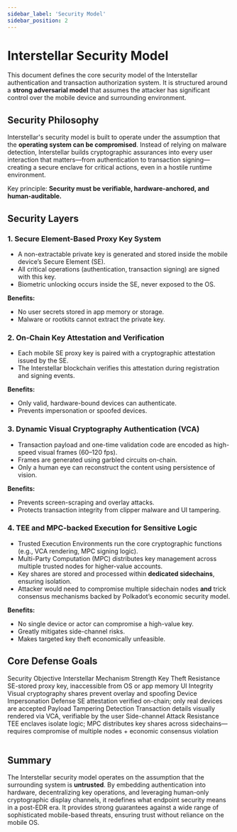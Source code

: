 ```yaml
---
sidebar_label: 'Security Model'
sidebar_position: 2
---
```



# Interstellar Security Model

This document defines the core security model of the Interstellar authentication and transaction authorization system. It is structured around a **strong adversarial model** that assumes the attacker has significant control over the mobile device and surrounding environment.

## Security Philosophy
Interstellar's security model is built to operate under the assumption that the **operating system can be compromised**. Instead of relying on malware detection, Interstellar builds cryptographic assurances into every user interaction that matters—from authentication to transaction signing—creating a secure enclave for critical actions, even in a hostile runtime environment.

Key principle: **Security must be verifiable, hardware-anchored, and human-auditable.**

## Security Layers

### 1. **Secure Element-Based Proxy Key System**
- A non-extractable private key is generated and stored inside the mobile device’s Secure Element (SE).
- All critical operations (authentication, transaction signing) are signed with this key.
- Biometric unlocking occurs inside the SE, never exposed to the OS.

**Benefits:**
- No user secrets stored in app memory or storage.
- Malware or rootkits cannot extract the private key.

### 2. **On-Chain Key Attestation and Verification**
- Each mobile SE proxy key is paired with a cryptographic attestation issued by the SE.
- The Interstellar blockchain verifies this attestation during registration and signing events.

**Benefits:**
- Only valid, hardware-bound devices can authenticate.
- Prevents impersonation or spoofed devices.

### 3. **Dynamic Visual Cryptography Authentication (VCA)**
- Transaction payload and one-time validation code are encoded as high-speed visual frames (60–120 fps).
- Frames are generated using garbled circuits on-chain.
- Only a human eye can reconstruct the content using persistence of vision.

**Benefits:**
- Prevents screen-scraping and overlay attacks.
- Protects transaction integrity from clipper malware and UI tampering.

### 4. **TEE and MPC-backed Execution for Sensitive Logic**
- Trusted Execution Environments run the core cryptographic functions (e.g., VCA rendering, MPC signing logic).
- Multi-Party Computation (MPC) distributes key management across multiple trusted nodes for higher-value accounts.
- Key shares are stored and processed within **dedicated sidechains**, ensuring isolation.
- Attacker would need to compromise multiple sidechain nodes **and** trick consensus mechanisms backed by Polkadot’s economic security model.

**Benefits:**
- No single device or actor can compromise a high-value key.
- Greatly mitigates side-channel risks.
- Makes targeted key theft economically unfeasible.

## Core Defense Goals

<Table>
  <TableHeader>
    <TableRow>
      <TableCell> Security Objective </TableCell>
      <TableCell> Interstellar Mechanism </TableCell>
      <TableCell> Strength </TableCell>
    </TableRow>
  </TableHeader>
  <TableBody>
    <TableRow>
      <TableCell>Key Theft Resistance</TableCell>
      <TableCell>SE-stored proxy key, inaccessible from OS or app memory</TableCell>
      <TableCell><Badge value="very-high" label="Very High" /></TableCell>
    </TableRow>
    <TableRow>
      <TableCell>UI Integrity</TableCell>
      <TableCell>Visual cryptography shares prevent overlay and spoofing</TableCell>
      <TableCell><Badge value="high" label="High" /></TableCell>
    </TableRow>
    <TableRow>
      <TableCell>Device Impersonation Defense</TableCell>
      <TableCell>SE attestation verified on-chain; only real devices are accepted</TableCell>
      <TableCell><Badge value="high" label="High" /></TableCell>
    </TableRow>
    <TableRow>
      <TableCell>Payload Tampering Detection</TableCell>
      <TableCell>Transaction details visually rendered via VCA, verifiable by the user</TableCell>
      <TableCell><Badge value="high" label="High" /></TableCell>
    </TableRow>
    <TableRow>
      <TableCell>Side-channel Attack Resistance</TableCell>
      <TableCell>TEE enclaves isolate logic; MPC distributes key shares across sidechains—requires compromise of multiple nodes + economic consensus violation</TableCell>
      <TableCell><Badge value="medium" label="Medium" /></TableCell>
    </TableRow>
  </TableBody>
</Table>

## Summary
The Interstellar security model operates on the assumption that the surrounding system is **untrusted**. By embedding authentication into hardware, decentralizing key operations, and leveraging human-only cryptographic display channels, it redefines what endpoint security means in a post-EDR era. It provides strong guarantees against a wide range of sophisticated mobile-based threats, ensuring trust without reliance on the mobile OS.

